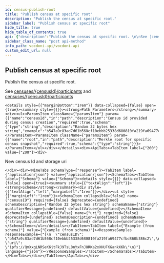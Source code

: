 ```yaml
---
id: census-publish-root
title: "Publish census at specific root"
description: "Publish the census at specific root."
sidebar_label: "Publish census at specific root"
hide_title: true
hide_table_of_contents: true
api: {"description":"Publish the census at specific root. \n\nSee [censuses/{censusId}/participants](census-publish) and \n[censuses/{censusId}/participants](census-add-participants)","operationId":"censusPublishRoot","security":[{"bearerAuth":[]}],"tags":["Censuses"],"parameters":[{"name":"censusId","in":"path","description":"Census id provided during census creation","required":true,"schema":{"type":"string","description":"Random 32 bytes hex string","example":"b547a9c83ad7d61b568cf10ebbb25338d680810fa219fa69477cfbd860b386c2"}},{"name":"root","in":"path","description":"Merkle root for specific census snapshot","required":true,"schema":{"type":"string"}}],"responses":{"200":{"description":"New census Id and storage uri","content":{"application/json":{"schema":{"type":"object","properties":{"censusID":{"type":"string","description":"Random 32 bytes hex string","example":"b547a9c83ad7d61b568cf10ebbb25338d680810fa219fa69477cfbd860b386c2"},"uri":{"type":"string","example":"ipfs://QmXxgLNRSeK6jtFkJ9TsL8nYxFnJ8RKa2xXHUFKGankX6k"}}}}}}},"method":"post","path":"/censuses/{censusId}/publish/{root}","servers":[{"url":"https://api-dev.vocdoni.net/v2/"}],"securitySchemes":{"bearerAuth":{"type":"http","scheme":"bearer"}},"info":{"version":"2.0.0","title":"Vocdoni API","description":"The Vocdoni API is a REST API that substitutes the previous RPCs in order to make it easier for  developers/integrators to build on top of the voting protocol. This API facilitates creating votings using Vocdoni,  without the hassle of learning a complex blockchain platform, allowing to perform all the features that enable the  voting protocol such as creating an account, entity, voting process, census & vote, abstracting as much as possible  the complexity and offering simple and straightforward methods to perform those actions. \nYou can review the API endpoints documentation in this section, the main entities are:\n- [**Chain**](chain): The Vocdoni blockchain is named Vochain. It is a Byzantine fault-tolerant network based on Tendermint that  executes the Vocdoni Protocol logic represented as a state machine. Its main purpose is to register votes in a  decentralized and verifiable format. In those endpoints, you can consult the state of the chain, transactions costs,  list organizations and get more Vochain info.\n- [**Accounts**](accounts): Identified by an Ethereum like address. An account can create and manage elections, transfer tokens,  give power to other accounts on his behalf (delegates) and manage its metadata.\n- [**Elections**](elections): Is a rule-set of options and requirements for creating a process in which people vote a series of  options. To know more about the params of an election and its lifecycle go [here](../get-started/intro#23-elections).  In this section you will find all information related to an election as its information, election keys, submitted  votes & how to create a new election.\n- [**Censuses**](censuses): The census is a key component of any voting process. It specifies the set of users (identified by a  public key or address) eligible for participating in an election. To understand more about the Censuses you can  check [here](../get-started/intro#21-the-census). Here you will be able to get censuses information like the Merkle  root, total weight & size, import/export the censuses and create new ones.\n- [**Votes**](votes): All the information related to the vote issued by a participant in a vote, you can check the validity of  the vote, consult your information and send a vote."},"postman":{"name":"Publish census at specific root","description":{"content":"Publish the census at specific root. \n\nSee [censuses/{censusId}/participants](census-publish) and \n[censuses/{censusId}/participants](census-add-participants)","type":"text/plain"},"url":{"path":["censuses",":censusId","publish",":root"],"host":["{{baseUrl}}"],"query":[],"variable":[{"disabled":false,"description":{"content":"(Required) Census id provided during census creation","type":"text/plain"},"type":"any","value":"","key":"censusId"},{"disabled":false,"description":{"content":"(Required) Merkle root for specific census snapshot","type":"text/plain"},"type":"any","value":"","key":"root"}]},"header":[{"key":"Accept","value":"application/json"}],"method":"POST","auth":{"type":"bearer","bearer":[{"type":"any","value":"<Bearer Token>","key":"token"}]}}}
sidebar_class_name: "post api-method"
info_path: vocdoni-api/vocdoni-api
custom_edit_url: null
---
```



## Publish census at specific root



Publish the census at specific root. 

See [censuses/{censusId}/participants](census-publish) and 
[censuses/{censusId}/participants](census-add-participants)

````mdx-code-block
<details style={{"marginBottom":"1rem"}} data-collapsed={false} open={true}><summary style={{}}><strong>Path Parameters</strong></summary><div><ul><ParamsItem className={"paramsItem"} param={{"name":"censusId","in":"path","description":"Census id provided during census creation","required":true,"schema":{"type":"string","description":"Random 32 bytes hex string","example":"b547a9c83ad7d61b568cf10ebbb25338d680810fa219fa69477cfbd860b386c2"}}}></ParamsItem><ParamsItem className={"paramsItem"} param={{"name":"root","in":"path","description":"Merkle root for specific census snapshot","required":true,"schema":{"type":"string"}}}></ParamsItem></ul></div></details><div><ApiTabs><TabItem label={"200"} value={"200"}><div>
````

New census Id and storage uri

````mdx-code-block
</div><div><MimeTabs schemaType={"response"}><TabItem label={"application/json"} value={"application/json"}><SchemaTabs><TabItem label={"Schema"} value={"Schema"}><details style={{}} data-collapsed={false} open={true}><summary style={{"textAlign":"left"}}><strong>Schema</strong></summary><div style={{"textAlign":"left","marginLeft":"1rem"}}></div><ul style={{"marginLeft":"1rem"}}><SchemaItem collapsible={false} name={"censusID"} required={false} deprecated={undefined} schemaDescription={"Random 32 bytes hex string"} schemaName={"string"} qualifierMessage={undefined} defaultValue={undefined}></SchemaItem><SchemaItem collapsible={false} name={"uri"} required={false} deprecated={undefined} schemaDescription={undefined} schemaName={"string"} qualifierMessage={undefined} defaultValue={undefined}></SchemaItem></ul></details></TabItem><TabItem label={"Example (from schema)"} value={"Example (from schema)"}><ResponseSamples responseExample={"{\n  \"censusID\": \"b547a9c83ad7d61b568cf10ebbb25338d680810fa219fa69477cfbd860b386c2\",\n  \"uri\": \"ipfs://QmXxgLNRSeK6jtFkJ9TsL8nYxFnJ8RKa2xXHUFKGankX6k\"\n}"} language={"json"}></ResponseSamples></TabItem></SchemaTabs></TabItem></MimeTabs></div></TabItem></ApiTabs></div>
````
      